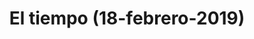 ---
title: "El tiempo (18-febrero-2019)"
link: "/tiempo/"
description: "Lo más valioso de la vida es el tiempo y Dios perdona pero el tiempo a ninguno."
---